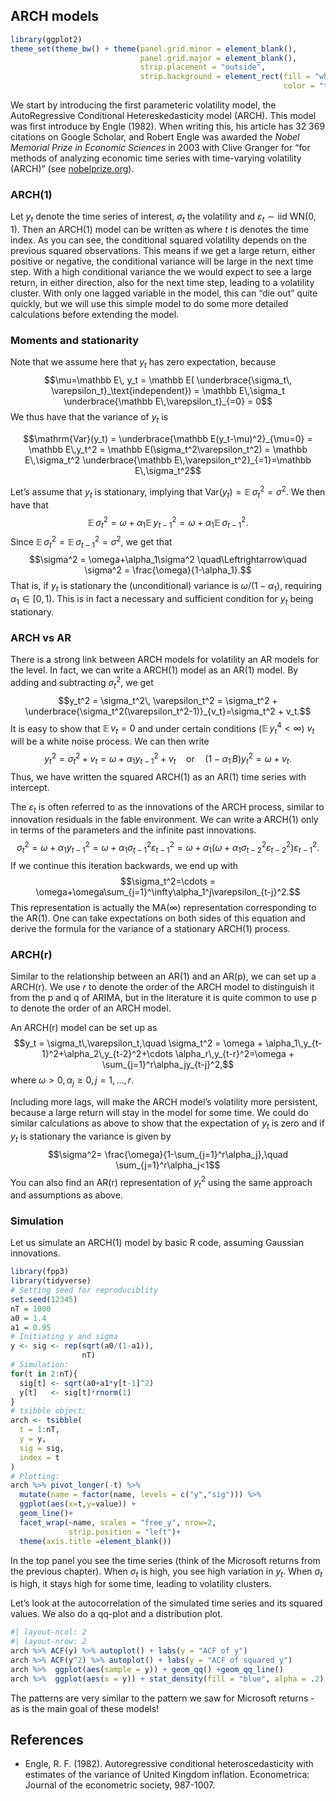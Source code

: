 ## ARCH models

```r
library(ggplot2)
theme_set(theme_bw() + theme(panel.grid.minor = element_blank(), 
                             panel.grid.major = element_blank(),
                             strip.placement = "outside",
                             strip.background = element_rect(fill = "white", 
                                                             color = "transparent")))
```

We start by introducing the first parameteric volatility model, the AutoRegressive Conditional Hetereskedasticity model (ARCH). This model was first introduce by Engle (1982). When writing this, his article has 32 369 citations on Google Scholar, and Robert Engle was awarded the *Nobel Memorial Prize in Economic Sciences* in 2003 with Clive Granger for "for methods of analyzing economic time series with time-varying volatility (ARCH)" (see [nobelprize.org](https://www.nobelprize.org/prizes/economic-sciences/2003/engle/facts/)).

### ARCH(1)

Let $y_t$ denote the time series of interest, $\sigma_t$ the volatility and $\varepsilon_t \sim \text{iid WN}(0,1)$. Then an ARCH(1) model can be written as 
\begin{equation*}
\begin{split}
y_t &= \sigma_t \varepsilon_t,\\
\sigma_t^2 &= \omega + \alpha_1 y_{t-1}^2, \quad \omega>0,\, \alpha_1\ge0,
\end{split}
\end{equation*}
where $t$ is denotes the time index. As you can see, the conditional squared volatility depends on the previous squared observations. This means if we get a large return, either positive or negative, the conditional variance will be large in the next time step. With a high conditional variance the we would expect to see a large return, in either direction, also for the next time step, leading to a volatility cluster. With only one lagged variable in the model, this can "die out" quite quickly, but we will use this simple model to do some more detailed calculations before extending the model.


### Moments and stationarity

Note that we assume here that $y_t$ has zero expectation, because $$\mu=\mathbb E\, y_t = \mathbb E( \underbrace{\sigma_t\, \varepsilon_t}_\text{independent}) = \mathbb E\,\sigma_t \underbrace{\mathbb E\,\varepsilon_t}_{=0} = 0$$ We thus have that the variance of $y_t$ is

$$\mathrm{Var}(y_t) = \underbrace{\mathbb E(y_t-\mu)^2}_{\mu=0} = \mathbb E\,y_t^2 = \mathbb E(\sigma_t^2\varepsilon_t^2) = \mathbb E\,\sigma_t^2 \underbrace{\mathbb E\,\varepsilon_t^2}_{=1}=\mathbb E\,\sigma_t^2$$

Let's assume that $y_t$ is stationary, implying that $\mathrm{Var}(y_t) = \mathbb E\,\sigma_t^2 = \sigma^2$. We then have that $$\mathbb E\,\sigma_t^2 = \omega+\alpha_1\mathbb E\,y_{t-1}^2 = \omega +\alpha_1 \mathbb E\,\sigma_{t-1}^2.$$ Since $\mathbb E\,\sigma_t^2 = \mathbb E\,\sigma_{t-1}^2 = \sigma^2$, we get that $$\sigma^2 = \omega+\alpha_1\sigma^2 \quad\Leftrightarrow\quad \sigma^2 = \frac{\omega}{1-\alpha_1}.$$ That is, if $y_t$ is stationary the (unconditional) variance is $\omega/(1-\alpha_1)$, requiring $\alpha_1\in[0,1)$. This is in fact a necessary and sufficient condition for $y_t$ being stationary.


### ARCH vs AR
There is a strong link between ARCH models for volatility an AR models for the level. In fact, we can write a ARCH(1) model as an AR(1) model. By adding and subtracting $\sigma_t^2$, we get $$y_t^2 = \sigma_t^2\, \varepsilon_t^2 = \sigma_t^2 + \underbrace{\sigma_t^2(\varepsilon_t^2-1)}_{v_t}=\sigma_t^2 + v_t.$$ It is easy to show that $\mathbb E\,v_t =0$ and under certain conditions ($\mathbb E\,y_t^4<\infty$) $v_t$ will be a white noise process. We can then write $$y_t^2 = \sigma_t^2+v_t = \omega+\alpha_1 y_{t-1}^2 +v_t\quad \text{or} \quad (1-\alpha_1\,B)y_t^2 = \omega+v_t.$$ Thus, we have written the squared ARCH(1) as an AR(1) time series with intercept.

The $\varepsilon_t$ is often referred to as the innovations of the ARCH process, similar to innovation residuals in the fable environment. We can write a ARCH(1) only in terms of the parameters and the infinite past innovations. $$\sigma_t^2 = \omega + \alpha_1 y_{t-1}^2= \omega+\alpha_1\sigma_{t-1}^2\varepsilon_{t-1}^2=\omega+\alpha_1(\omega+\alpha_1 \sigma_{t-2}^2\varepsilon_{t-2}^2)\varepsilon_{t-1}^2.$$ If we continue this iteration backwards, we end up with $$\sigma_t^2=\cdots = \omega+\omega\sum_{j=1}^\infty\alpha_1^j\varepsilon_{t-j}^2.$$ 
This representation is actually the MA$(\infty)$ representation corresponding to the AR(1). One can take expectations on both sides of this equation and derive the formula for the variance of a stationary ARCH(1) process.

### ARCH(r)

Similar to the relationship between an AR(1) and an AR(p), we can set up a ARCH(r). We use $r$ to denote the order of the ARCH model to distinguish it from the p and q of ARIMA, but in the literature it is quite common to use p to denote the order of an ARCH model. 

An ARCH(r) model can be set up as
$$y_t = \sigma_t\,\varepsilon_t,\quad \sigma_t^2 = \omega + \alpha_1\,y_{t-1}^2+\alpha_2\,y_{t-2}^2+\cdots \alpha_r\,y_{t-r}^2=\omega + \sum_{j=1}^r\alpha_jy_{t-j}^2,$$ where $\omega>0,\,\alpha_j\ge0, j=1,\ldots, r.$

Including more lags, will make the ARCH model's volatility more persistent, because a large return will stay in the model for some time. We could do similar calculations as above to show that the expectation of $y_t$ is zero and if $y_t$ is stationary the variance is given by $$\sigma^2= \frac{\omega}{1-\sum_{j=1}^r\alpha_j},\quad \sum_{j=1}^r\alpha_j<1$$ You can also find an AR(r) representation of $y_t^2$ using the same approach and assumptions as above.

### Simulation

Let us simulate an ARCH(1) model by basic R code, assuming Gaussian innovations.

```r
library(fpp3)
library(tidyverse)
# Setting seed for reproduciblity
set.seed(12345)
nT = 1000
a0 = 1.4
a1 = 0.95
# Initiating y and sigma
y <- sig <- rep(sqrt(a0/(1-a1)),
                nT)
# Simulation: 
for(t in 2:nT){
  sig[t] <- sqrt(a0+a1*y[t-1]^2)
  y[t]   <- sig[t]*rnorm(1)
}
# tsibble object: 
arch <- tsibble(
  t = 1:nT,
  y = y,
  sig = sig,
  index = t
) 
# Plotting: 
arch %>% pivot_longer(-t) %>% 
  mutate(name = factor(name, levels = c("y","sig"))) %>% 
  ggplot(aes(x=t,y=value)) + 
  geom_line()+ 
  facet_wrap(~name, scales = "free_y", nrow=2, 
             strip.position = "left")+
  theme(axis.title =element_blank())
```

In the top panel you see the time series (think of the Microsoft returns from the previous chapter). When $\sigma_t$ is high, you see high variation in $y_t$. When $\sigma_t$ is high, it stays high for some time, leading to volatility clusters.

Let's look at the autocorrelation of the simulated time series and its squared values. We also do a qq-plot and a distribution plot.

```r
#| layout-ncol: 2
#| layout-nrow: 2
arch %>% ACF(y) %>% autoplot() + labs(y = "ACF of y")
arch %>% ACF(y^2) %>% autoplot() + labs(y = "ACF of squared y")
arch %>%  ggplot(aes(sample = y)) + geom_qq() +geom_qq_line()
arch %>%  ggplot(aes(x = y)) + stat_density(fill = "blue", alpha = .2)
```

The patterns are very similar to the pattern we saw for Microsoft returns - as is the main goal of these models!

## References {.unnumbered}

-   Engle, R. F. (1982). Autoregressive conditional heteroscedasticity with estimates of the variance of United Kingdom inflation. Econometrica: Journal of the econometric society, 987-1007.
